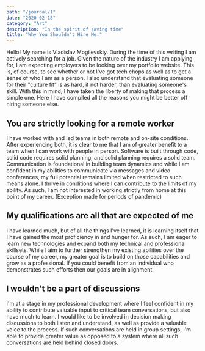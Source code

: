 ```yaml
---
path: "/journal/1"
date: "2020-02-18"
category: "Art"
description: "In the spirit of saving time"
title: "Why You Shouldn't Hire Me."
---
```



Hello! My name is Vladislav Mogilevskiy. During the time of this writing I am actively searching for a job. Given the nature of the industry I am applying for, I am expecting employers to be looking over my portfolio website. This is, of course, to see whether or not I've got tech chops as well as to get a sense of who I am as a person. I also understand that evaluating someone for their "culture fit" is as hard, if not harder, than evaluating someone's skill. With this in mind, I have taken the liberty of making that process a simple one. Here I have compiled all the reasons you might be better off hiring someone else.  

## You are strictly looking for a remote worker 

I have worked with and led teams in both remote and on-site conditions. After experiencing both, it is clear to me that I am of greater benefit to a team when I can work with people in person. Software is built through code, solid code requires solid planning, and solid planning requires a solid team. Communication is foundational in building team dynamics and while I am confident in my abilities to communicate via messages and video conferences, my full potential remains limited when restricted to such means alone. I thrive in conditions where I can contribute to the limits of my ability. As such, I am not interested in working strictly from home at this point of my career. (Exception made for periods of pandemic)

## My qualifications are all that are expected of me

I have learned much, but of all the things I've learned, it is learning itself that I have gained the most proficiency in and hunger for. As such, I am eager to learn new technologies and expand both my technical and professional skillsets. While I aim to further strengthen my existing abilities over the course of my career, my greater goal is to build on those capabilities and grow as a professional. If you could benefit from an individual who demonstrates such efforts then our goals are in alignment.  

## I wouldn't be a part of discussions

I'm at a stage in my professional development where I feel confident in my ability to contribute valuable input to critical team conversations, but also have much to learn. I would like to be involved in decision making discussions to both listen and understand, as well as provide a valuable voice to the process. If such conversations are held in group settings, I'm able to provide greater value as opposed to a system where all such conversations are held behind closed doors.  
